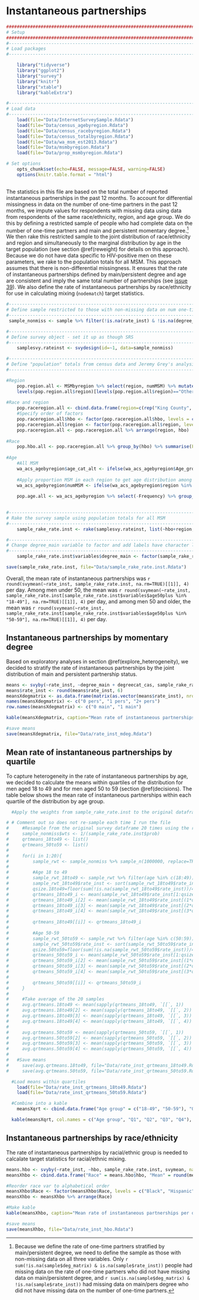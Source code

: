# Instantaneous partnerships {#rate_inst}
```r
####################################################################################
# Setup
####################################################################################
#-----------------------------------------------------------------------------------
# Load packages
#-----------------------------------------------------------------------------------

    library("tidyverse")
    library("ggplot2")
    library("survey")
    library("knitr")
    library("xtable")
    library("kableExtra")

#-----------------------------------------------------------------------------------
# Load data
#-----------------------------------------------------------------------------------
    load(file="Data/InternetSurveySample.Rdata")
    load(file="Data/census_agebyregion.Rdata")
    load(file="Data/census_racebyregion.Rdata")
    load(file="Data/census_totalbyregion.Rdata")
    load(file="Data/wa_msm_est2013.Rdata")
    load(file="Data/msmbyregion.Rdata")
    load(file="Data/prop_msmbyregion.Rdata")

# Set options
    opts_chunk$set(echo=FALSE, message=FALSE, warning=FALSE)
    options(knitr.table.format = "html") 
 

```
The statistics in this file are based on the total number of reported instantaneous partnerships in the past 12 months. To account for differential missingness in data on the number of one-time partners in the past 12 months, we impute values for respondents with missing data using data from respondents of the same race/ethnicity, region, and age group. We do this by defining a restricted sample of people who had complete data on the number of one-time partners and main and persistent momentary degree.^[Because we define the rate of one-time partners stratified by main/persistent degree, we need to define the sample as those with non-missing data on all three variables. Only `r sum(!is.na(sample$deg_matrix) & is.na(sample$rate_inst))` people had missing data on the rate of one-time partners who did not have missing data on main/persistent degree, and `r sum(is.na(sample$deg_matrix) & !is.na(sample$rate_inst))` had missing data on main/pers degree who did not have missing data on the number of one-time partners.] We then rake this restricted sample to the joint distribution of race/ethnicity and region and simultaneously to the marginal distribution by age in the target population (see section \@ref(reweight) for details on this approach). Because we do not have data specific to HIV-positive men on these parameters, we rake to the population totals for all MSM. This approach assumes that there is non-differential missingness. It ensures that the rate of instantaneous partnerships defined by main/persistent degree and age are consistent and imply the same total number of partnerships (see [issue 39](https://github.com/statnet/WHAMP/issues/39)). We also define the rate of instantaneous partnerships by race/ethnicity for use in calculating mixing (`nodematch`) target statistics.

```r
#-----------------------------------------------------------------------------------
# Define sample restricted to those with non-missing data on num one-time and degree
#-----------------------------------------------------------------------------------
 sample_nonmiss <- sample %>% filter(!is.na(rate_inst) & !is.na(degree_main) & !is.na(degreecat_cas))

#-----------------------------------------------------------------------------------
# Define survey object - set it up as though SRS
#-----------------------------------------------------------------------------------
    samplesvy.rateinst <- svydesign(id=~1, data=sample_nonmiss)

#-----------------------------------------------------------------------------------
# Define "population" totals from census data and Jeremy Grey's analysis
#-----------------------------------------------------------------------------------

#Region
    pop.region.all <- MSMbyregion %>% select(region, numMSM) %>% mutate(total = round(numMSM)) %>% select(-numMSM)
    levels(pop.region.all$region)[levels(pop.region.all$region)=="Other Western WA"] <- "Western WA"
    
#Race and region
    pop.raceregion.all <- cbind.data.frame(region=c(rep("King County", 3), rep("Western WA", 3), rep("Eastern WA", 3)), hbo=c(rep(c("Hispanic", "Black", "Other"), 3)), Freq=c(wa_acs_racebyregion$Percent_Hispanic[wa_acs_racebyregion$region %in% "King County"]*pop.region.all$total[pop.region.all$region %in% "King County"], wa_acs_racebyregion$Percent_black[wa_acs_racebyregion$region %in% "King County"]*pop.region.all$total[pop.region.all$region %in% "King County"], wa_acs_racebyregion$Percent_other[wa_acs_racebyregion$region %in% "King County"]*pop.region.all$total[pop.region.all$region %in% "King County"], wa_acs_racebyregion$Percent_Hispanic[wa_acs_racebyregion$region %in% "Other Western"]*pop.region.all$total[pop.region.all$region %in% "Western WA"], wa_acs_racebyregion$Percent_black[wa_acs_racebyregion$region %in% "Other Western"]*pop.region.all$total[pop.region.all$region %in% "Western WA"], wa_acs_racebyregion$Percent_other[wa_acs_racebyregion$region %in% "Other Western"]*pop.region.all$total[pop.region.all$region %in% "Western WA"], wa_acs_racebyregion$Percent_Hispanic[wa_acs_racebyregion$region %in% "Eastern"]*pop.region.all$total[pop.region.all$region %in% "Eastern WA"], wa_acs_racebyregion$Percent_black[wa_acs_racebyregion$region %in% "Eastern"]*pop.region.all$total[pop.region.all$region %in% "Eastern WA"], wa_acs_racebyregion$Percent_other[wa_acs_racebyregion$region %in% "Eastern"]*pop.region.all$total[pop.region.all$region %in% "Eastern WA"]))
    #Specify order of factors
    pop.raceregion.all$hbo <- factor(pop.raceregion.all$hbo, levels = c("Hispanic", "Black", "Other"))
    pop.raceregion.all$region <- factor(pop.raceregion.all$region, levels = c("King County", "Western WA", "Eastern WA"))
    pop.raceregion.all <- pop.raceregion.all %>% arrange(region, hbo)
    
#Race
    pop.hbo.all <- pop.raceregion.all %>% group_by(hbo) %>% summarise(Freq=sum(Freq))
   
#Age
    #All MSM
    wa_acs_agebyregion$age_cat_alt <- ifelse(wa_acs_agebyregion$Age_group %in% c("males.40to44", "males.45to49"), "40-49", ifelse(wa_acs_agebyregion$Age_group %in% c("males.50to54", "males.55to59"), "50-59", ifelse(wa_acs_agebyregion$Age_group %in% "males.18to24", "18-24", ifelse(wa_acs_agebyregion$Age_group %in% "males.25to29", "25-29", ifelse(wa_acs_agebyregion$Age_group %in% "males.30to34", "30-34", ifelse(wa_acs_agebyregion$Age_group %in% "males.35to39", "35-39", NA))))))
    
    #Apply proportion MSM in each region to get age distribution among MSM
    wa_acs_agebyregion$numMSM <- ifelse(wa_acs_agebyregion$region %in% "Eastern", round(wa_acs_agebyregion$Frequency*propMSMbyregion$propmsm[propMSMbyregion$region %in% "Eastern WA"]), ifelse(wa_acs_agebyregion$region %in% "King County", round(wa_acs_agebyregion$Frequency*propMSMbyregion$propmsm[propMSMbyregion$region %in% "King County"]), ifelse(wa_acs_agebyregion$region %in% "Other Western", round(wa_acs_agebyregion$Frequency*propMSMbyregion$propmsm[propMSMbyregion$region %in% "Other Western WA"]), NA)))
    
    pop.age.all <- wa_acs_agebyregion %>% select(-Frequency) %>% group_by(age_cat_alt) %>% summarise(Freq = sum(numMSM))
    

#-----------------------------------------------------------------------------------
# Rake the survey sample using population totals for all MSM
#-----------------------------------------------------------------------------------
    sample_rake_rate.inst <- rake(samplesvy.rateinst, list(~hbo+region, ~age_cat_alt), list(pop.raceregion.all, pop.age.all))

#-----------------------------------------------------------------------------------
# Change degree_main variable to factor and add labels have character labels
#-----------------------------------------------------------------------------------
    sample_rake_rate.inst$variables$degree_main <- factor(sample_rake_rate.inst$variables$degree_main, levels = c(0, 1), labels = c("No main", "Main"))

save(sample_rake_rate.inst, file="Data/sample_rake_rate.inst.Rdata")
```

Overall, the mean rate of instantaneous partnerships was `r round(svymean(~rate_inst, sample_rake_rate.inst, na.rm=TRUE)[[1]], 4)` per day. Among men under 50, the mean was `r round(svymean(~rate_inst, sample_rake_rate.inst[sample_rake_rate.inst$variables$age50plus %in% "18-49"], na.rm=TRUE)[[1]], 4)` per day, and among men 50 and older, the mean was `r round(svymean(~rate_inst, sample_rake_rate.inst[sample_rake_rate.inst$variables$age50plus %in% "50-59"], na.rm=TRUE)[[1]], 4)` per day.

## Instantaneous partnerships by momentary degree
Based on exploratory analyses in section \@ref(explore_heterogeneity), we decided to stratify the rate of instantaneous partnerships by the joint distribution of main and persistent partnership status.
```r
means <- svyby(~rate_inst, ~degree_main + degreecat_cas, sample_rake_rate.inst, svymean, na.rm=TRUE)
means$rate_inst <- round(means$rate_inst, 6)
meansXdegmatrix <- as.data.frame(matrix(as.vector(means$rate_inst), nrow=2, ncol=3, byrow=FALSE))
names(meansXdegmatrix) <- c("0 pers", "1 pers", "2+ pers")
row.names(meansXdegmatrix) <- c("0 main", "1 main")

kable(meansXdegmatrix, caption="Mean rate of instantaneous partnerships per day by momentary degree", digits=c(6, 6, 6)) %>% kable_styling(full_width=F, position="center") %>% column_spec(1, bold=T, color="black", width="2.5cm") %>% column_spec(2:4, width = "3cm")

#save means
save(meansXdegmatrix, file="Data/rate_inst_mdeg.Rdata")
```

## Mean rate of instantaneous partnerships by quartile
To capture heterogeneity in the rate of instantaneous partnerships by age, we decided to calculate the means within quartiles of the distribution for men aged 18 to 49 and for men aged 50 to 59 (section \@ref(decisions). The table below shows the mean rate of instantaneous partnerships within each quartile of the distribution by age group.

```r
  #Apply the weights from sample_rake_rate.inst to the original dataframe to construct a new dataframe with the appropriate composition that can be manipulated and analyzed without using the 'survey' package commands. Need to do this b/c I can't divide the sample into even quartiles and take mean within each group using the survey package commands.) Note that it does not work to replicate each row according to the sample weights (i.e. `sample[rep(row.names(sample), sample$wts), ]`) b/c the weights are not integers, so it rounds down in deciding how many times to replicate.

# # Comment out so does not re-sample each time I run the file
#     #Resample from the original survey dataframe 20 times using the raked weights
#     sample_nonmiss$wts <- 1/(sample_rake_rate.inst$prob)
#     qrtmeans_18to49 <- list()
#     qrtmeans_50to59 <- list()
# 
#     for(i in 1:20){
#         sample_rwt <- sample_nonmiss %>% sample_n(1000000, replace=TRUE, weight=wts)
# 
#         #Age 18 to 49
#         sample_rwt_18to49 <- sample_rwt %>% filter(age %in% c(18:49))
#         sample_rwt_18to49$rate_inst <- sort(sample_rwt_18to49$rate_inst, na.last = TRUE)
#         qsize.18to49=floor(sum(!is.na(sample_rwt_18to49$rate_inst))/4)
#         qrtmeans_18to49_i <- mean(sample_rwt_18to49$rate_inst[1:qsize.18to49])
#         qrtmeans_18to49_i[2] <- mean(sample_rwt_18to49$rate_inst[(1*qsize.18to49+1):(2*qsize.18to49)])
#         qrtmeans_18to49_i[3] <- mean(sample_rwt_18to49$rate_inst[(2*qsize.18to49+1):(3*qsize.18to49)])
#         qrtmeans_18to49_i[4] <- mean(sample_rwt_18to49$rate_inst[(3*qsize.18to49+1):(sum(!is.na(sample_rwt_18to49$rate_inst)))])
# 
#         qrtmeans_18to49[[i]] <- qrtmeans_18to49_i
# 
#         #Age 50-59
#         sample_rwt_50to59 <- sample_rwt %>% filter(age %in% c(50:59))
#         sample_rwt_50to59$rate_inst <- sort(sample_rwt_50to59$rate_inst, na.last = TRUE)
#         qsize.50to59=floor(sum(!is.na(sample_rwt_50to59$rate_inst))/4)
#         qrtmeans_50to59_i <- mean(sample_rwt_50to59$rate_inst[1:qsize.50to59])
#         qrtmeans_50to59_i[2] <- mean(sample_rwt_50to59$rate_inst[(1*qsize.50to59+1):(2*qsize.50to59)])
#         qrtmeans_50to59_i[3] <- mean(sample_rwt_50to59$rate_inst[(2*qsize.50to59+1):(3*qsize.50to59)])
#         qrtmeans_50to59_i[4] <- mean(sample_rwt_50to59$rate_inst[(3*qsize.50to59+1):(sum(!is.na(sample_rwt_50to59$rate_inst)))])
# 
#         qrtmeans_50to59[[i]] <- qrtmeans_50to59_i
#     }
# 
#     #Take average of the 20 samples
#     avg.qrtmeans.18to49 <- mean(sapply(qrtmeans_18to49, `[[`, 1))
#     avg.qrtmeans.18to49[2] <- mean(sapply(qrtmeans_18to49, `[[`, 2))
#     avg.qrtmeans.18to49[3] <- mean(sapply(qrtmeans_18to49, `[[`, 3))
#     avg.qrtmeans.18to49[4] <- mean(sapply(qrtmeans_18to49, `[[`, 4))
# 
#     avg.qrtmeans.50to59 <- mean(sapply(qrtmeans_50to59, `[[`, 1))
#     avg.qrtmeans.50to59[2] <- mean(sapply(qrtmeans_50to59, `[[`, 2))
#     avg.qrtmeans.50to59[3] <- mean(sapply(qrtmeans_50to59, `[[`, 3))
#     avg.qrtmeans.50to59[4] <- mean(sapply(qrtmeans_50to59, `[[`, 4))
# 
#   #Save means
#     save(avg.qrtmeans.18to49, file="Data/rate_inst_qrtmeans_18to49.Rdata")
#     save(avg.qrtmeans.50to59, file="Data/rate_inst_qrtmeans_50to59.Rdata")

  #Load means within quartiles
    load(file="Data/rate_inst_qrtmeans_18to49.Rdata")
    load(file="Data/rate_inst_qrtmeans_50to59.Rdata")

  #Combine into a kable
    meansXqrt <- cbind.data.frame("Age group" = c("18-49", "50-59"), "Q1"=c(avg.qrtmeans.18to49[1], avg.qrtmeans.50to59[1]), "Q2"=c(avg.qrtmeans.18to49[2], avg.qrtmeans.50to59[2]), "Q3"=c(avg.qrtmeans.18to49[3], avg.qrtmeans.50to59[3]), "Q4"=c(avg.qrtmeans.18to49[4], avg.qrtmeans.50to59[4]))

  kable(meansXqrt, col.names = c("Age group", "Q1", "Q2", "Q3", "Q4"), caption="Mean rate of instantaneous partnerships per day by quartile within age groups", digits=c(0, 6, 6, 6, 6)) %>% kable_styling(full_width=F, position="center") %>% column_spec(2:5, width = "2cm") %>% add_header_above(c(" ", "Mean rates"=4))
```

## Instantaneous partnerships by race/ethnicity
The rate of instantaneous partnerships by racial/ethnic group is needed to calcalate target statistics for racial/ethnic mixing.
```r
means.hbo <- svyby(~rate_inst, ~hbo, sample_rake_rate.inst, svymean, na.rm=TRUE)
meansXhbo <- cbind.data.frame("Race" = means.hbo$hbo, "Mean" = round(means.hbo$rate_inst, 6))

#Reorder race var to alphabetical order
meansXhbo$Race <- factor(meansXhbo$Race, levels = c("Black", "Hispanic", "Other"))
meansXhbo <- meansXhbo %>% arrange(Race)

#Make kable
kable(meansXhbo, caption="Mean rate of instantaneous partnerships per day by racial/ethnic group", digits=c(6)) %>% kable_styling(full_width=F, position="center") %>% column_spec(1:2, width = "4cm")

#save means
save(meansXhbo, file="Data/rate_inst_hbo.Rdata")
```
